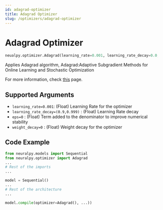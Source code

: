 ```yaml
---
id: adagrad-optimizer
title: Adagrad Optimizer
slug: /optimizers/adagrad-optimizer
---
```


# Adagrad Optimizer

```python
neualpy.optimizer.Adagrad(learning_rate=0.001, learning_rate_decay=0.0, eps=1e-08, weight_decay=0.0)
```

Applies Adagrad algorithm, Adagrad:Adaptive Subgradient Methods for Online Learning and Stochastic Optimization

For more information, check [this](https://pytorch.org/docs/stable/optim.html#torch.optim.Adagrad) page.

## Supported Arguments

- `learning_rate=0.001`: (Float) Learning Rate for the optimizer
- `learning_rate_decay=(0.9,0.999)` : (Float) Learning Rate decay
- `eps=0` : (Float) Term added to the denominator to improve numerical stability
- `weight_decay=0` : (Float) Weight decay for the optimizer

## Code Example

```python
from neuralpy.models import Sequential
from neuralpy.optimizer import Adagrad
...
# Rest of the imports
...

model = Sequential()
...
# Rest of the architecture
...

model.compile(optimizer=Adagrad(), ...))
